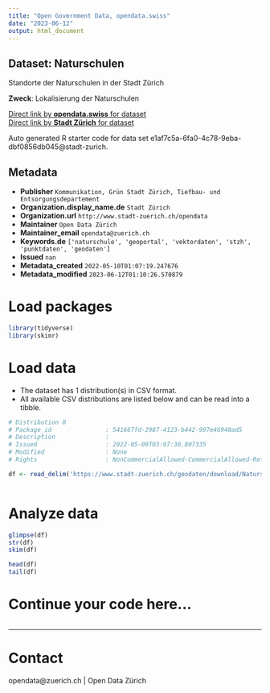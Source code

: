 ```yaml
---
title: "Open Government Data, opendata.swiss"
date: "2023-06-12"
output: html_document
---
```


## Dataset: Naturschulen

Standorte der Naturschulen in der Stadt Zürich

**Zweck**: Lokalisierung der Naturschulen

[Direct link by **opendata.swiss** for dataset](https://opendata.swiss/de/dataset/naturschulen)<br>
[Direct link by **Stadt Zürich** for dataset](https://data.stadt-zuerich.ch/dataset/geo_naturschulen)

Auto generated R starter code for data set e1af7c5a-6fa0-4c78-9eba-dbf0856db045@stadt-zurich.

## Metadata

- **Publisher** `Kommunikation, Grün Stadt Zürich, Tiefbau- und Entsorgungsdepartement`
- **Organization.display_name.de** `Stadt Zürich`
- **Organization.url** `http://www.stadt-zuerich.ch/opendata`
- **Maintainer** `Open Data Zürich`
- **Maintainer_email** `opendata@zuerich.ch`
- **Keywords.de** `['naturschule', 'geoportal', 'vektordaten', 'stzh', 'punktdaten', 'geodaten']`
- **Issued** `nan`
- **Metadata_created** `2022-05-10T01:07:19.247676`
- **Metadata_modified** `2023-06-12T01:10:26.570879`


# Load packages

```r

library(tidyverse)
library(skimr)

```

# Load data

-   The dataset has 1 distribution(s) in CSV format.
-   All available CSV distributions are listed below and can be read into a tibble.

```r

# Distribution 0
# Package_id               : 541667fd-2987-4123-b442-997e46940ad5
# Description              : 
# Issued                   : 2022-05-09T03:07:36.807335
# Modified                 : None
# Rights                   : NonCommercialAllowed-CommercialAllowed-ReferenceNotRequired

df <- read_delim('https://www.stadt-zuerich.ch/geodaten/download/Naturschulen?format=10008')



```

# Analyze data

```r

glimpse(df)
str(df)
skim(df)

head(df)
tail(df)

```

# Continue your code here...

```r

```

------------------------------------------------------------------------

# Contact

opendata@zuerich.ch | Open Data Zürich
